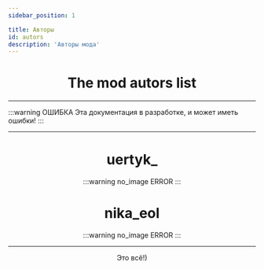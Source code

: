 ```yaml
---
sidebar_position: 1

title: Авторы
id: autors
description: 'Авторы мода'
---
```



<div align="center">

# The mod autors list

</div>

---

:::warning ОШИБКА
Эта документация в разработке, и может иметь ошибки!
:::

---

<Tabs>
<!--TabItem value="bb" label="BB">

## `bb`

</TabItem-->
<TabItem value="uert" label="uertyk_" >

<div align="center">

# uertyk_

:::warning no_image
ERROR
:::

</div>

</TabItem>
<TabItem value="n1kysix" label="nika_eol">

<div align="center">

# nika_eol

:::warning no_image
ERROR
:::

</div>

</TabItem>
</Tabs>

---

<div align="center">

Это всё!)

</div>